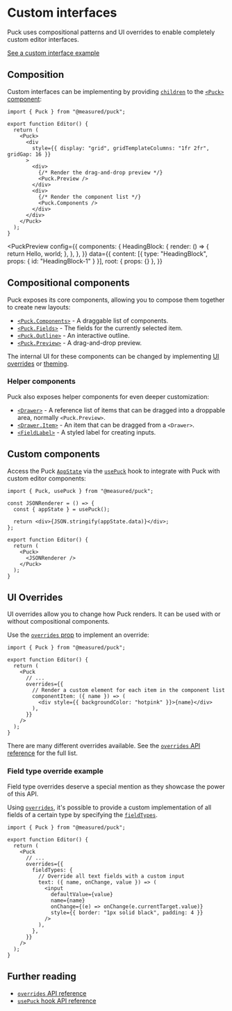 
# Custom interfaces

Puck uses compositional patterns and UI overrides to enable completely custom editor interfaces.

[See a custom interface example](https://demo.puckeditor.com/custom-ui/edit/)

## Composition

Custom interfaces can be implementing by providing [`children`](/docs/api-reference/components/puck#children) to the [`<Puck>` component](/docs/api-reference/components/puck):

```tsx showLineNumbers copy
import { Puck } from "@measured/puck";

export function Editor() {
  return (
    <Puck>
      <div
        style={{ display: "grid", gridTemplateColumns: "1fr 2fr", gridGap: 16 }}
      >
        <div>
          {/* Render the drag-and-drop preview */}
          <Puck.Preview />
        </div>
        <div>
          {/* Render the component list */}
          <Puck.Components />
        </div>
      </div>
    </Puck>
  );
}
```

<PuckPreview
  config={{
    components: {
      HeadingBlock: {
        render: () => {
          return <span>Hello, world</span>;
        },
      },
    },
  }}
  data={{
    content: [{ type: "HeadingBlock", props: { id: "HeadingBlock-1" } }],
    root: { props: {} },
  }}
>
  <div style={{ display: "grid", gridTemplateColumns: "1fr 2fr", gridGap: 16 }}>
    <div>
      <Puck.Components />
    </div>
    <div>
      <Puck.Preview />
    </div>
  </div>
</PuckPreview>

## Compositional components

Puck exposes its core components, allowing you to compose them together to create new layouts:

- [`<Puck.Components>`](/docs/api-reference/components/puck-components) - A draggable list of components.
- [`<Puck.Fields>`](/docs/api-reference/components/puck-fields) - The fields for the currently selected item.
- [`<Puck.Outline>`](/docs/api-reference/components/puck-outline) - An interactive outline.
- [`<Puck.Preview>`](/docs/api-reference/components/puck-preview) - A drag-and-drop preview.

The internal UI for these components can be changed by implementing [UI overrides](#ui-overrides) or [theming](theming).

### Helper components

Puck also exposes helper components for even deeper customization:

- [`<Drawer>`](/docs/api-reference/components/drawer) - A reference list of items that can be dragged into a droppable area, normally `<Puck.Preview>`.
- [`<Drawer.Item>`](/docs/api-reference/components/drawer-item) - An item that can be dragged from a `<Drawer>`.
- [`<FieldLabel>`](/docs/api-reference/components/field-label) - A styled label for creating inputs.

## Custom components

Access the Puck [`AppState`](/docs/api-reference/app-state) via the [`usePuck`](/docs/api-reference/functions/use-puck) hook to integrate with Puck with custom editor components:

```tsx showLineNumbers copy /usePuck/1 {3-7, 12}
import { Puck, usePuck } from "@measured/puck";

const JSONRenderer = () => {
  const { appState } = usePuck();

  return <div>{JSON.stringify(appState.data)}</div>;
};

export function Editor() {
  return (
    <Puck>
      <JSONRenderer />
    </Puck>
  );
}
```

## UI Overrides

UI overrides allow you to change how Puck renders. It can be used with or without compositional components.

Use the [`overrides` prop](/docs/api-reference/components/puck#overrides) to implement an override:

```tsx showLineNumbers copy {7-12}
import { Puck } from "@measured/puck";

export function Editor() {
  return (
    <Puck
      // ...
      overrides={{
        // Render a custom element for each item in the component list
        componentItem: ({ name }) => (
          <div style={{ backgroundColor: "hotpink" }}>{name}</div>
        ),
      }}
    />
  );
}
```

There are many different overrides available. See the [`overrides` API reference](/docs/api-reference/overrides) for the full list.

### Field type override example

Field type overrides deserve a special mention as they showcase the power of this API.

Using [`overrides`](/docs/api-reference/components/puck#overrides), it's possible to provide a custom implementation of all fields of a certain type by specifying the [`fieldTypes`](/docs/api-reference/overrides/field-types).

```tsx showLineNumbers copy {8-18}
import { Puck } from "@measured/puck";

export function Editor() {
  return (
    <Puck
      // ...
      overrides={{
        fieldTypes: {
          // Override all text fields with a custom input
          text: ({ name, onChange, value }) => (
            <input
              defaultValue={value}
              name={name}
              onChange={(e) => onChange(e.currentTarget.value)}
              style={{ border: "1px solid black", padding: 4 }}
            />
          ),
        },
      }}
    />
  );
}
```

## Further reading

- [`overrides` API reference](/docs/api-reference/overrides)
- [`usePuck` hook API reference](/docs/api-reference/functions/use-puck)
